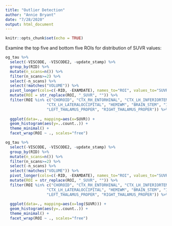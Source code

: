 ```yaml
---
title: "Outlier Detection"
author: "Annie Bryant"
date: "7/28/2020"
output: html_document
---
```


```r
knitr::opts_chunk$set(echo = TRUE)
```

Examine the top five and bottom five ROIs for distribution of SUVR values:

```r
og_tau %>%
  select(-VISCODE, -VISCODE2, -update_stamp) %>%
  group_by(RID) %>%
  mutate(n_scans=n()) %>%
  filter(n_scans>=2) %>%
  select(-n_scans) %>%
  select(!matches("VOLUME")) %>%
  pivot_longer(cols=c(-RID, -EXAMDATE), names_to="ROI", values_to="SUVR") %>%
  mutate(ROI = str_replace(ROI, "_SUVR", "")) %>%
  filter(ROI %in% c("CHOROID", "CTX_RH_ENTORHINAL", "CTX_LH_INFERIORTEMPORAL", "CTX_LH_ENTORHINAL",
                  "CTX_LH_LATERALOCCIPITAL", "HEMIWM", "BRAIN_STEM", "INFERIOR_CEREBGM",
                  "LEFT_THALAMUS_PROPER", "RIGHT_THALAMUS_PROPER")) %>%
  
  ggplot(data=., mapping=aes(x=SUVR)) +
  geom_histogram(aes(y=..count..)) +
  theme_minimal() +
  facet_wrap(ROI ~ ., scales="free")
```


```r
og_tau %>%
  select(-VISCODE, -VISCODE2, -update_stamp) %>%
  group_by(RID) %>%
  mutate(n_scans=n()) %>%
  filter(n_scans>=2) %>%
  select(-n_scans) %>%
  select(!matches("VOLUME")) %>%
  pivot_longer(cols=c(-RID, -EXAMDATE), names_to="ROI", values_to="SUVR") %>%
  mutate(ROI = str_replace(ROI, "_SUVR", "")) %>%
  filter(ROI %in% c("CHOROID", "CTX_RH_ENTORHINAL", "CTX_LH_INFERIORTEMPORAL", "CTX_LH_ENTORHINAL",
                  "CTX_LH_LATERALOCCIPITAL", "HEMIWM", "BRAIN_STEM", "INFERIOR_CEREBGM",
                  "LEFT_THALAMUS_PROPER", "RIGHT_THALAMUS_PROPER")) %>%
  
  ggplot(data=., mapping=aes(x=log(SUVR))) +
  geom_histogram(aes(y=..count..)) +
  theme_minimal() +
  facet_wrap(ROI ~ ., scales="free")
```